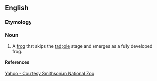 ==English==

===Etymology===
{{suffix|frog|let|lang=en}}

===Noun===
{{en-noun}}

# A [[frog]] that skips the [[tadpole]] stage and emerges as a fully developed frog.

====References====
[http://news.yahoo.com/photo/071130/480/c370b2cf603440a18b15b59211492e91 Yahoo - Courtesy Smithsonian National Zoo]